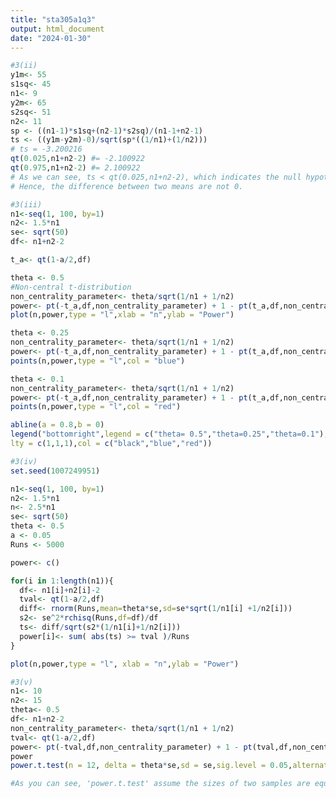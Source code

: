 ```yaml
---
title: "sta305a1q3"
output: html_document
date: "2024-01-30"
---
```


```r
#3(ii)
y1m<- 55 
s1sq<- 45 
n1<- 9
y2m<- 65 
s2sq<- 51 
n2<- 11
sp <- ((n1-1)*s1sq+(n2-1)*s2sq)/(n1-1+n2-1)
ts <- ((y1m-y2m)-0)/sqrt(sp*((1/n1)+(1/n2)))
# ts = -3.200216                   
qt(0.025,n1+n2-2) #= -2.100922
qt(0.975,n1+n2-2) #= 2.100922
# As we can see, ts < qt(0.025,n1+n2-2), which indicates the null hypothesis is rejected. 
# Hence, the difference between two means are not 0. 
```

```r
#3(iii)
n1<-seq(1, 100, by=1) 
n2<- 1.5*n1
se<- sqrt(50)
df<- n1+n2-2

t_a<- qt(1-a/2,df)

theta <- 0.5
#Non-central t-distribution
non_centrality_parameter<- theta/sqrt(1/n1 + 1/n2)
power<- pt(-t_a,df,non_centrality_parameter) + 1 - pt(t_a,df,non_centrality_parameter)
plot(n,power,type = "l",xlab = "n",ylab = "Power")

theta <- 0.25
non_centrality_parameter<- theta/sqrt(1/n1 + 1/n2)
power<- pt(-t_a,df,non_centrality_parameter) + 1 - pt(t_a,df,non_centrality_parameter)
points(n,power,type = "l",col = "blue")

theta <- 0.1
non_centrality_parameter<- theta/sqrt(1/n1 + 1/n2)
power<- pt(-t_a,df,non_centrality_parameter) + 1 - pt(t_a,df,non_centrality_parameter)
points(n,power,type = "l",col = "red")

abline(a = 0.8,b = 0)
legend("bottomright",legend = c("theta= 0.5","theta=0.25","theta=0.1"),
lty = c(1,1,1),col = c("black","blue","red"))
```

```r
#3(iv)
set.seed(1007249951)

n1<-seq(1, 100, by=1) 
n2<- 1.5*n1
n<- 2.5*n1
se<- sqrt(50)
theta <- 0.5
a <- 0.05
Runs <- 5000

power<- c()

for(i in 1:length(n1)){
  df<- n1[i]+n2[i]-2
  tval<- qt(1-a/2,df)
  diff<- rnorm(Runs,mean=theta*se,sd=se*sqrt(1/n1[i] +1/n2[i]))
  s2<- se^2*rchisq(Runs,df=df)/df
  ts<- diff/sqrt(s2*(1/n1[i]+1/n2[i]))
  power[i]<- sum( abs(ts) >= tval )/Runs
}

plot(n,power,type = "l", xlab = "n",ylab = "Power")
```


```r
#3(v)
n1<- 10 
n2<- 15
theta<- 0.5
df<- n1+n2-2 
non_centrality_parameter<- theta/sqrt(1/n1 + 1/n2)
tval<- qt(1-a/2,df)
power<- pt(-tval,df,non_centrality_parameter) + 1 - pt(tval,df,non_centrality_parameter)
power
power.t.test(n = 12, delta = theta*se,sd = se,sig.level = 0.05,alternative = c("two.sided"))

#As you can see, 'power.t.test' assume the sizes of two samples are equal. The method used in (iii) allow the sizes of two sample to be unequal. 
```